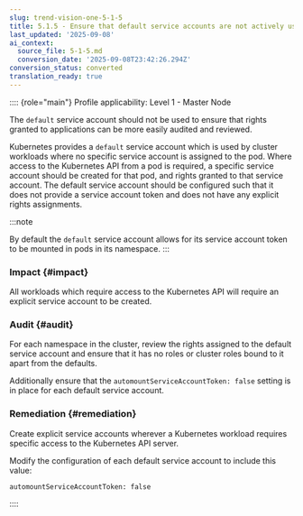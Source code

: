 ```yaml
---
slug: trend-vision-one-5-1-5
title: 5.1.5 - Ensure that default service accounts are not actively used (Automated)
last_updated: '2025-09-08'
ai_context:
  source_file: 5-1-5.md
  conversion_date: '2025-09-08T23:42:26.294Z'
conversion_status: converted
translation_ready: true
---
```


:::: {role="main"}
Profile applicability: Level 1 - Master Node

The `default` service account should not be used to ensure that rights granted to applications can be more easily audited and reviewed.

Kubernetes provides a `default` service account which is used by cluster workloads where no specific service account is assigned to the pod. Where access to the Kubernetes API from a pod is required, a specific service account should be created for that pod, and rights granted to that service account. The default service account should be configured such that it does not provide a service account token and does not have any explicit rights assignments.

:::note

By default the `default` service account allows for its service account token to be mounted in pods in its namespace.
:::

### Impact {#impact}

All workloads which require access to the Kubernetes API will require an explicit service account to be created.

### Audit {#audit}

For each namespace in the cluster, review the rights assigned to the default service account and ensure that it has no roles or cluster roles bound to it apart from the defaults.

Additionally ensure that the `automountServiceAccountToken: false` setting is in place for each default service account.

### Remediation {#remediation}

Create explicit service accounts wherever a Kubernetes workload requires specific access to the Kubernetes API server.

Modify the configuration of each default service account to include this value:

``` codeblock
automountServiceAccountToken: false
```
::::

